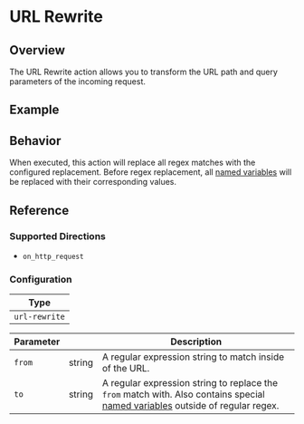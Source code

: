 
# URL Rewrite

## Overview

The URL Rewrite action allows you to transform the URL path and query parameters of the incoming request.

## Example

<ExampleHTTP />

## Behavior

When executed, this action will replace all regex matches with the configured replacement. Before regex replacement, all [named variables](#named-variables)
will be replaced with their corresponding values.

## Reference

### Supported Directions

- `on_http_request`

### Configuration

| Type          |
| ------------- |
| `url-rewrite` |

| Parameter | &nbsp; | Description                                                                                                                                       |
| --------- | ------ | ------------------------------------------------------------------------------------------------------------------------------------------------- |
| `from`    | string | A regular expression string to match inside of the URL.                                                                                           |
| `to`      | string | A regular expression string to replace the `from` match with. Also contains special [named variables](#named-variables) outside of regular regex. |

<NamedVariblesTemplates />
